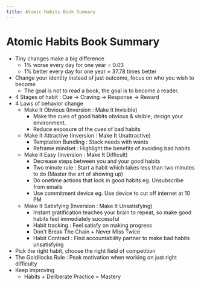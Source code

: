 ```yaml
---
title: Atomic Habits Book Summary
---
```


# Atomic Habits Book Summary

* Tiny changes make a big difference
  * 1% worse every day for one year = 0.03
  * 1% better every day for one year = 37.78 times better
* Change your identity instead of just outcome, focus on who you wish to become
  * The goal is not to read a book, the goal is to become a reader.
* 4 Stages of habit : Cue → Craving → Response → Reward
* 4 Laws of behavior change
  * Make It Obvious (Inversion : Make It Invisible)
    * Make the cues of good habits obvious & visible, design your environment.
    * Reduce exposure of the cues of bad habits
  * Make It Attractive (Inversion : Make It Unattractive)
    * Temptation Bundling : Stack needs with wants
    * Reframe mindset : Highlight the benefits of avoiding bad habits
  * Make It Easy (Inversion : Make It Difficult)
    * Decrease steps between you and your good habits
    * Two minute rule : Start a habit which takes less than two minutes to do (Master the art of showing up)
    * Do onetime actions that lock in good habits eg. Unsubscribe from emails
    * Use commitment device eg. Use device to cut off internet at 10 PM
  * Make It Satisfying (Inversion : Make It Unsatisfying)
    * Instant gratification teaches your brain to repeat, so make good habits feel immediately successful
    * Habit tracking : Feel satisfy on making progress
    * Don't Break The Chain + Never Miss Twice
    * Habit Contract : Find accountability partner to make bad habits unsatisfying
* Pick the right habit, choose the right field of competition
* The Goldilocks Rule : Peak motivation when working on just right difficulty
* Keep improving
  * Habits + Deliberate Practice = Mastery
